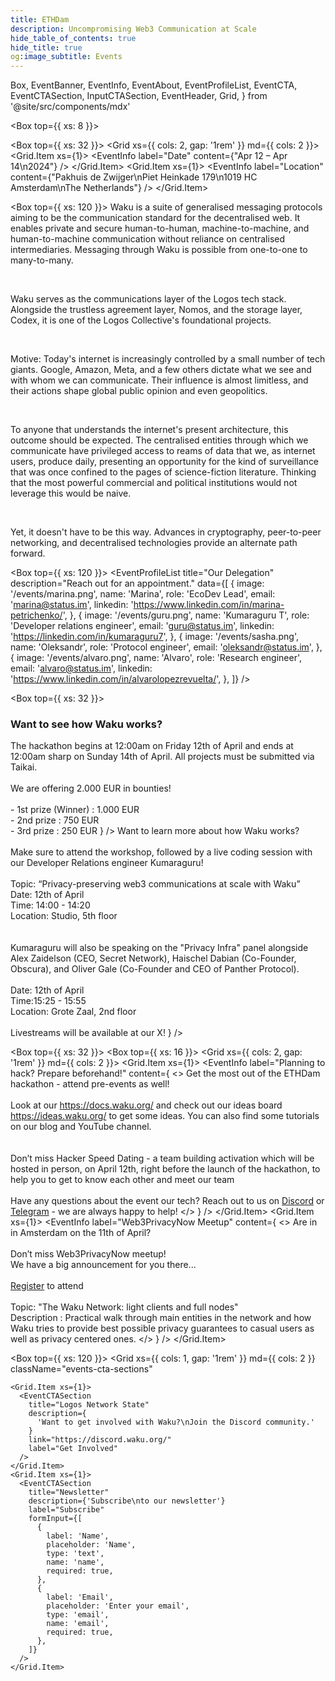 ```yaml
---
title: ETHDam
description: Uncompromising Web3 Communication at Scale
hide_table_of_contents: true
hide_title: true
og:image_subtitle: Events
---
```


  Box,
  EventBanner,
  EventInfo,
  EventAbout,
  EventProfileList,
  EventCTA,
  EventCTASection,
  InputCTASection,
  EventHeader,
  Grid,
} from '@site/src/components/mdx'

<head>
  <body className="events" />
</head>

<Box top={{ xs: 8 }}>
  <EventBanner src="/events/ethdam.png" />
  <EventHeader 
    title="Hack with Waku at ETHDam"
    description="We are a family of robust, censorship-resistant communication protocols designed to enable privacy-focused messaging for web3 apps."
  />

  <Box top={{ xs: 32 }}>
  <Grid xs={{ cols: 2, gap: '1rem' }} md={{ cols: 2 }}>
    <Grid.Item xs={1}>
      <EventInfo 
        label="Date"
        content={"Apr 12 – Apr 14\n2024"}
      /> 
      </Grid.Item>
      <Grid.Item xs={1}>
        <EventInfo 
          label="Location"
          content={"Pakhuis de Zwijger\nPiet Heinkade 179\n1019 HC Amsterdam\nThe Netherlands"}
        /> 
      </Grid.Item>
    </Grid>
  </Box>
</Box>

<Box top={{ xs: 120 }}>
  <EventAbout>
Waku is a suite of generalised messaging protocols aiming to be the communication standard for the decentralised web. It enables private and secure human-to-human, machine-to-machine, and human-to-machine communication without reliance on centralised intermediaries. Messaging through Waku is possible from one-to-one to many-to-many.

<br />

Waku serves as the communications layer of the Logos tech stack. Alongside the trustless agreement layer, Nomos, and the storage layer, Codex, it is one of the Logos Collective's foundational projects.

<br />

Motive:
Today's internet is increasingly controlled by a small number of tech giants. Google, Amazon, Meta, and a few others dictate what we see and with whom we can communicate. Their influence is almost limitless, and their actions shape global public opinion and even geopolitics.

<br />

To anyone that understands the internet's present architecture, this outcome should be expected. The centralised entities through which we communicate have privileged access to reams of data that we, as internet users, produce daily, presenting an opportunity for the kind of surveillance that was once confined to the pages of science-fiction literature. Thinking that the most powerful commercial and political institutions would not leverage this would be naive.

<br />

Yet, it doesn't have to be this way. Advances in cryptography, peer-to-peer networking, and decentralised technologies provide an alternate path forward.

  </EventAbout>
</Box>

<Box top={{ xs: 120 }}>
  <EventProfileList
    title="Our Delegation"
    description="Reach out for an appointment."
    data={[
      {
        image: '/events/marina.png',
        name: 'Marina',
        role: 'EcoDev Lead',
        email: 'marina@status.im',
        linkedin: 'https://www.linkedin.com/in/marina-petrichenko/',
      },
      {
        image: '/events/guru.png',
        name: 'Kumaraguru T',
        role: 'Developer relations engineer',
        email: 'guru@status.im',
        linkedin: 'https://linkedin.com/in/kumaraguru7',
      },
      {
        image: '/events/sasha.png',
        name: 'Oleksandr',
        role: 'Protocol engineer',
        email: 'oleksandr@status.im',
      },
            {
        image: '/events/alvaro.png',
        name: 'Alvaro',
        role: 'Research engineer',
        email: 'alvaro@status.im',
        linkedin: 'https://www.linkedin.com/in/alvarolopezrevuelta/',
      },
    ]}
  />
</Box>

<Box top={{ xs: 32 }}>
  <h3>Want to see how Waku works?</h3>
  <Box top={{ xs: 16 }}>
    <Grid xs={{ cols: 2, gap: '1rem' }} md={{ cols: 2 }}>
      <Grid.Item xs={1}>
        <EventInfo 
          label="The Hackathon"
          content={
            <>
The hackathon begins at 12:00am on Friday 12th of April and ends at 12:00am sharp on Sunday 14th of April. All projects must be submitted via Taikai.
<br/><br/>
We are offering 2.000 EUR in bounties!
<br/><br/>
- 1st prize (Winner) : 1.000 EUR<br/>
- 2nd prize : 750 EUR<br/>
- 3rd prize : 250 EUR
            </>
          }
        /> 
        </Grid.Item>
        <Grid.Item xs={1}>
          <EventInfo 
            label="The Conference"
            content={
            <>
Want to learn more about how Waku works?
<br/><br/>
Make sure to attend the workshop, followed by a live coding session with our Developer Relations engineer Kumaraguru!
<br/><br/>
Topic: “Privacy-preserving web3 communications at scale with Waku”<br/>
Date: 12th of April<br/>
Time: 14:00 - 14:20<br/>
Location: Studio, 5th floor<br/>
<br/><br/>
Kumaraguru will also be speaking on the "Privacy Infra" panel alongside Alex Zaidelson (CEO, Secret Network), Haischel Dabian (Co-Founder, Obscura), and Oliver Gale (Co-Founder and CEO of Panther Protocol). 
<br/><br/>
Date: 12th of April<br/>
Time:15:25 - 15:55<br/>
Location: Grote Zaal, 2nd floor<br/><br/>
Livestreams will be available at our X! 
            </>
          }
          /> 
        </Grid.Item>
      </Grid>
  </Box>
</Box>

<Box top={{ xs: 32 }}>
  <Box top={{ xs: 16 }}>
    <Grid xs={{ cols: 2, gap: '1rem' }} md={{ cols: 2 }}>
      <Grid.Item xs={1}>
        <EventInfo 
          label="Planning to hack? Prepare beforehand!"
          content={
            <>
Get the most out of the ETHDam hackathon - attend pre-events as well!
<br/>
<br/>
Look at our <a href="https://docs.waku.org/">https://docs.waku.org/</a>  and check out our ideas board <a href="https://ideas.waku.org/">https://ideas.waku.org/</a> to get some ideas. You can also find some tutorials on our blog and YouTube channel.  
<br/><br/>
Don’t miss Hacker Speed Dating - a team building activation which will be hosted in person, on April 12th, right before the launch of the hackathon, to help you to get to know each other and meet our team 
<br/><br/>
Have any questions about the event our tech? Reach out to us on <a href="https://discord.com/invite/gMPAzmcDER">Discord</a>  or <a href="https://t.me/waku_org">Telegram</a>  - we are always happy to help!
            </>
          }
        /> 
        </Grid.Item>
        <Grid.Item xs={1}>
          <EventInfo 
            label="Web3PrivacyNow Meetup"
            content={
            <>
Are in in Amsterdam on the 11th of April?
<br/><br/>
Don’t miss Web3PrivacyNow meetup! 
<br/>
We have a big announcement for you there...
<br/><br/>
<a href="https://lu.ma/w3pn-meetup-ams1">Register</a> to attend
<br /><br />
Topic: "The Waku Network: light clients and full nodes"
<br/>
Description : Practical walk through main entities in the network and how Waku tries to provide best possible privacy guarantees to casual users as well as privacy centered ones.
            </>
          }
          /> 
        </Grid.Item>
      </Grid>
  </Box>
</Box>

<Box top={{ xs: 120 }}>
  <Grid
    xs={{ cols: 1, gap: '1rem' }}
    md={{ cols: 2 }}
    className="events-cta-sections"
  >
    <Grid.Item xs={1}>
      <EventCTASection
        title="Logos Network State"
        description={
          'Want to get involved with Waku?\nJoin the Discord community.'
        }
        link="https://discord.waku.org/"
        label="Get Involved"
      />
    </Grid.Item>
    <Grid.Item xs={1}>
      <EventCTASection
        title="Newsletter"
        description={'Subscribe\nto our newsletter'}
        label="Subscribe"
        formInput={[
          {
            label: 'Name',
            placeholder: 'Name',
            type: 'text',
            name: 'name',
            required: true,
          },
          {
            label: 'Email',
            placeholder: 'Enter your email',
            type: 'email',
            name: 'email',
            required: true,
          },
        ]}
      />
    </Grid.Item>
  </Grid>
</Box>
